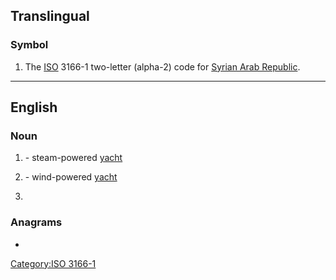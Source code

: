 {{also|sy|Sy|Sỹ|.sy|s'y|sy.}}
==Translingual==

===Symbol===
{{head|mul|symbol}}

# The [[ISO]] 3166-1 two-letter (alpha-2) code for [[Syrian Arab Republic]].

[[Category:ISO 3166-1]]

----

==English==

===Noun===
{{en-noun}}

# {{init of|lang=en|[[steam]] [[yacht]]|nodot=1}} - steam-powered [[yacht]]
# {{init of|lang=en|[[sailing]] [[yacht]]|nodot=1}} - wind-powered [[yacht]]
# {{init of|lang=en|[[school year]]}}

===Anagrams===
* {{anagrams|en|a=sy|Y's|Ys|y's|ys}}